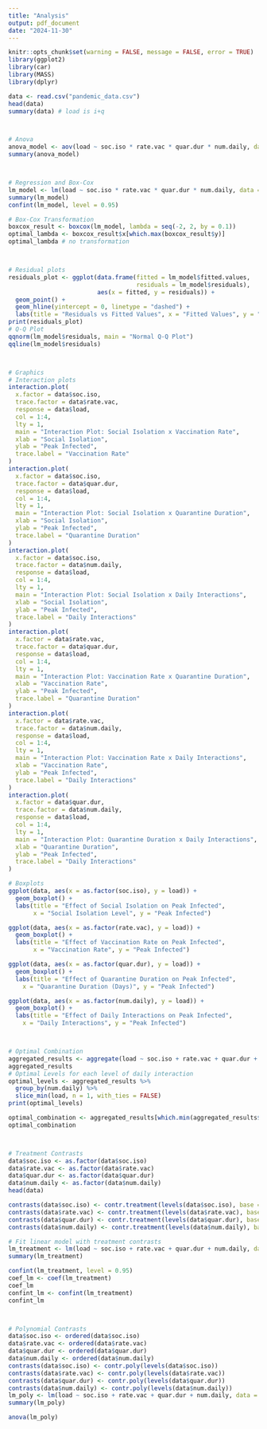 ```yaml
---
title: "Analysis"
output: pdf_document
date: "2024-11-30"
---
```


```r
knitr::opts_chunk$set(warning = FALSE, message = FALSE, error = TRUE)
library(ggplot2)
library(car)
library(MASS)
library(dplyr)
```

```r
data <- read.csv("pandemic_data.csv")
head(data)
summary(data) # load is i+q



# Anova
anova_model <- aov(load ~ soc.iso * rate.vac * quar.dur * num.daily, data = data)
summary(anova_model)



# Regression and Box-Cox
lm_model <- lm(load ~ soc.iso * rate.vac * quar.dur * num.daily, data = data)
summary(lm_model)
confint(lm_model, level = 0.95)

# Box-Cox Transformation
boxcox_result <- boxcox(lm_model, lambda = seq(-2, 2, by = 0.1))
optimal_lambda <- boxcox_result$x[which.max(boxcox_result$y)]
optimal_lambda # no transformation



# Residual plots
residuals_plot <- ggplot(data.frame(fitted = lm_model$fitted.values, 
                                    residuals = lm_model$residuals), 
                         aes(x = fitted, y = residuals)) +
  geom_point() +
  geom_hline(yintercept = 0, linetype = "dashed") +
  labs(title = "Residuals vs Fitted Values", x = "Fitted Values", y = "Residuals")
print(residuals_plot)
# Q-Q Plot
qqnorm(lm_model$residuals, main = "Normal Q-Q Plot")
qqline(lm_model$residuals)



# Graphics
# Interaction plots
interaction.plot(
  x.factor = data$soc.iso,
  trace.factor = data$rate.vac,
  response = data$load,
  col = 1:4,
  lty = 1,
  main = "Interaction Plot: Social Isolation x Vaccination Rate",
  xlab = "Social Isolation",
  ylab = "Peak Infected",
  trace.label = "Vaccination Rate"
)
interaction.plot(
  x.factor = data$soc.iso,
  trace.factor = data$quar.dur,
  response = data$load,
  col = 1:4,
  lty = 1,
  main = "Interaction Plot: Social Isolation x Quarantine Duration",
  xlab = "Social Isolation",
  ylab = "Peak Infected",
  trace.label = "Quarantine Duration"
)
interaction.plot(
  x.factor = data$soc.iso,
  trace.factor = data$num.daily,
  response = data$load,
  col = 1:4,
  lty = 1,
  main = "Interaction Plot: Social Isolation x Daily Interactions",
  xlab = "Social Isolation",
  ylab = "Peak Infected",
  trace.label = "Daily Interactions"
)
interaction.plot(
  x.factor = data$rate.vac,
  trace.factor = data$quar.dur,
  response = data$load,
  col = 1:4,
  lty = 1,
  main = "Interaction Plot: Vaccination Rate x Quarantine Duration",
  xlab = "Vaccination Rate",
  ylab = "Peak Infected",
  trace.label = "Quarantine Duration"
)
interaction.plot(
  x.factor = data$rate.vac,
  trace.factor = data$num.daily,
  response = data$load,
  col = 1:4,
  lty = 1,
  main = "Interaction Plot: Vaccination Rate x Daily Interactions",
  xlab = "Vaccination Rate",
  ylab = "Peak Infected",
  trace.label = "Daily Interactions"
)
interaction.plot(
  x.factor = data$quar.dur,
  trace.factor = data$num.daily,
  response = data$load,
  col = 1:4,
  lty = 1,
  main = "Interaction Plot: Quarantine Duration x Daily Interactions",
  xlab = "Quarantine Duration",
  ylab = "Peak Infected",
  trace.label = "Daily Interactions"
)

# Boxplots
ggplot(data, aes(x = as.factor(soc.iso), y = load)) +
  geom_boxplot() +
  labs(title = "Effect of Social Isolation on Peak Infected", 
       x = "Social Isolation Level", y = "Peak Infected")

ggplot(data, aes(x = as.factor(rate.vac), y = load)) +
  geom_boxplot() +
  labs(title = "Effect of Vaccination Rate on Peak Infected", 
       x = "Vaccination Rate", y = "Peak Infected")

ggplot(data, aes(x = as.factor(quar.dur), y = load)) +
  geom_boxplot() +
  labs(title = "Effect of Quarantine Duration on Peak Infected",
    x = "Quarantine Duration (Days)", y = "Peak Infected")

ggplot(data, aes(x = as.factor(num.daily), y = load)) +
  geom_boxplot() +
  labs(title = "Effect of Daily Interactions on Peak Infected",
    x = "Daily Interactions", y = "Peak Infected")



# Optimal Combination
aggregated_results <- aggregate(load ~ soc.iso + rate.vac + quar.dur + num.daily, data = data, mean)
aggregated_results
# Optimal Levels for each level of daily interaction
optimal_levels <- aggregated_results %>%
  group_by(num.daily) %>%
  slice_min(load, n = 1, with_ties = FALSE)
print(optimal_levels)

optimal_combination <- aggregated_results[which.min(aggregated_results$load), ]
optimal_combination



# Treatment Contrasts
data$soc.iso <- as.factor(data$soc.iso)
data$rate.vac <- as.factor(data$rate.vac)
data$quar.dur <- as.factor(data$quar.dur)
data$num.daily <- as.factor(data$num.daily)
head(data)

contrasts(data$soc.iso) <- contr.treatment(levels(data$soc.iso), base = 1) 
contrasts(data$rate.vac) <- contr.treatment(levels(data$rate.vac), base = 1) 
contrasts(data$quar.dur) <- contr.treatment(levels(data$quar.dur), base = 1) 
contrasts(data$num.daily) <- contr.treatment(levels(data$num.daily), base = 1) 

# Fit linear model with treatment contrasts
lm_treatment <- lm(load ~ soc.iso + rate.vac + quar.dur + num.daily, data = data)
summary(lm_treatment)

confint(lm_treatment, level = 0.95)
coef_lm <- coef(lm_treatment)
coef_lm
confint_lm <- confint(lm_treatment)
confint_lm



# Polynomial Contrasts
data$soc.iso <- ordered(data$soc.iso)
data$rate.vac <- ordered(data$rate.vac)
data$quar.dur <- ordered(data$quar.dur)
data$num.daily <- ordered(data$num.daily)
contrasts(data$soc.iso) <- contr.poly(levels(data$soc.iso))
contrasts(data$rate.vac) <- contr.poly(levels(data$rate.vac))
contrasts(data$quar.dur) <- contr.poly(levels(data$quar.dur))
contrasts(data$num.daily) <- contr.poly(levels(data$num.daily))
lm_poly <- lm(load ~ soc.iso + rate.vac + quar.dur + num.daily, data = data)
summary(lm_poly)

anova(lm_poly)



```